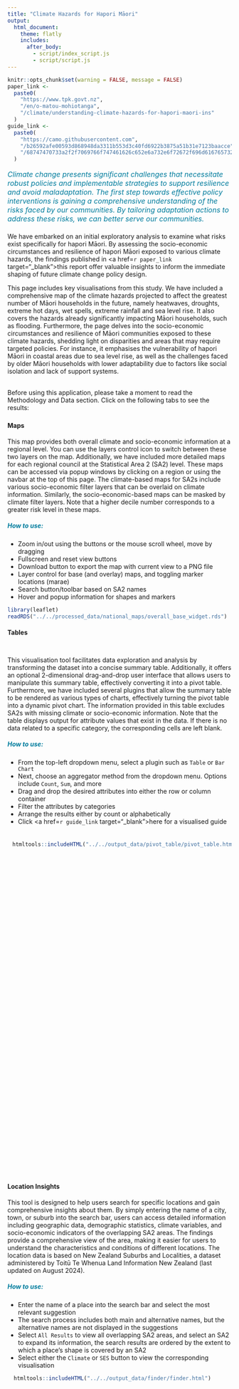 ```yaml
---
title: "Climate Hazards for Hapori Māori"
output:
  html_document:
    theme: flatly
    includes:
      after_body:
        - script/index_script.js
        - script/script.js
---
```

<script>
  var leafletMap;
</script>
```r
knitr::opts_chunk$set(warning = FALSE, message = FALSE)
paper_link <-
  paste0(
    "https://www.tpk.govt.nz",
    "/en/o-matou-mohiotanga",
    "/climate/understanding-climate-hazards-for-hapori-maori-ins"
  )
guide_link <-
  paste0(
    "https://camo.githubusercontent.com",
    "/b26592afe00593d868948da3311b553d3c40fd6922b3875a51b31e7123baacce",
    "/68747470733a2f2f7069766f747461626c652e6a732e6f72672f696d616765732f616e696d6174696f6e2e676966"
  )
```

<div id="headline" style="color:#007C9D;font-size:medium;margin-bottom: 21px;"> <em>
    Climate change presents significant challenges that necessitate robust
    policies and implementable strategies to support resilience and avoid
    maladaptation. The first step towards effective policy interventions is
    gaining a comprehensive understanding of the risks faced by our communities.
    By tailoring adaptation actions to address these risks, we can better serve
    our communities.
    </em>
</div>

<p id="introbody">
We have embarked on an initial exploratory analysis to examine what risks exist
specifically for hapori Māori. By assessing the socio-economic
circumstances and resilience of hapori Māori exposed to various climate hazards,
the findings published in <a href=`r paper_link` target="_blank">this</a>
report offer valuable insights to inform the immediate shaping of future climate
change policy design.

This page includes key visualisations from this study. We have included a
comprehensive map of the climate hazards projected to affect the greatest
number of Māori households in the future, namely heatwaves, droughts, extreme
hot days, wet spells, extreme rainfall and sea level rise. It also covers the
hazards already significantly impacting Māori households, such as flooding.
Furthermore, the page delves into the socio-economic circumstances and
resilience of Māori communities exposed to these climate hazards, shedding
light on disparities and areas that may require targeted policies. For instance,
it emphasises the vulnerability of hapori Māori in coastal areas due to sea 
level rise, as well as the challenges faced by older Māori households with lower
adaptability due to factors like social isolation and lack of support systems.

<br> Before using this application, please take a moment to read the Methodology
and Data section. Click on the following tabs to see the results: <br>
</p>

### <span></span> {.tabset}

#### Maps
<div class="row">
<div class="col-md-3">
This map provides both overall climate and socio-economic information at a
regional level. You can use the layers control icon to switch between these two
layers on the map. Additionally, we have included more detailed maps for each
regional council at the Statistical Area 2 (SA2) level. These maps can be
accessed via popup windows by clicking on a region or using the navbar at the
top of this page. The climate-based maps for SA2s include various socio-economic
filter layers that can be overlaid on climate information. Similarly, the
socio-economic-based maps can be masked by climate filter layers. Note that a
higher decile number corresponds to a greater risk level in these maps.

<h5 style="color:#007C9D">How to use:</h5>
* Zoom in/out using the buttons or the mouse scroll wheel, move by dragging
* Fullscreen and reset view buttons
* Download button to export the map with current view to a PNG file
* Layer control for base (and overlay) maps, and toggling marker locations
(marae)
* Search button/toolbar based on SA2 names
* Hover and popup information for shapes and markers
</div>
<div class="col-md-9" id="the_map">
```r
library(leaflet)
readRDS("../../processed_data/national_maps/overall_base_widget.rds")
```
</div>
</div>

#### Tables
<div class="row">
<div class="col-md-3" style="padding-top:12px;">
This visualisation tool facilitates data exploration and analysis by
transforming the dataset into a concise summary table. Additionally, it offers
an optional 2-dimensional drag-and-drop user interface that allows users to
manipulate this summary table, effectively converting it into a pivot table.
Furthermore, we have included several plugins that allow the summary table to
be rendered as various types of charts, effectively turning the pivot table
into a dynamic pivot chart. The information provided in this table excludes
SA2s with missing climate or socio-economic information. Note that the table
displays output for attribute values that exist in the data. If there is no
data related to a specific category, the corresponding cells are left blank.

<h5 style="color:#007C9D">How to use:</h5>
* From the top-left dropdown menu, select a plugin such as `Table` or
`Bar Chart`
* Next, choose an aggregator method from the dropdown menu. Options include
`Count`, `Sum`, and more
* Drag and drop the desired attributes into either the row or column container
* Filter the attributes by categories
* Arrange the results either by count or alphabetically
* Click <a href=`r guide_link` target="_blank">here</a> for a visualised guide
</div>
<div class="col-md-9" id="the_table"
     style="height:762px;overflow:auto;padding-top:8px;padding-left:11px;">
```r
htmltools::includeHTML("../../output_data/pivot_table/pivot_table.html")
```
</div>
</div>

#### Location Insights
<div class="row">
<div class="col-md-3">
This tool is designed to help users search for specific locations and gain
comprehensive insights about them. By simply entering the name of a city, town,
or suburb into the search bar, users can access detailed information including
geographic data, demographic statistics, climate variables, and socio-economic
indicators of the overlapping SA2 areas. The findings provide
a comprehensive view of the area, making it easier for users to understand the
characteristics and conditions of different locations. The location data is
based on New Zealand Suburbs and Localities, a dataset administered by Toitū Te
Whenua Land Information New Zealand (last updated on August 2024).

<h5 style="color:#007C9D">How to use:</h5>
* Enter the name of a place into the search bar and select the most relevant
suggestion
* The search process includes both main and alternative names, but the
alternative names are not displayed in the suggestions
* Select `All Results` to view all overlapping SA2 areas, and select an SA2 to
expand its information, the search results are ordered by the extent to which a
place's shape is covered by an SA2
* Select either the `Climate` or `SES` button to view the corresponding
visualisation 
</div>
<div class="col-md-9" id="the_finder"
     style="height:750px;padding-top:0px;padding-left:14px;padding-right:0px;">
```r
htmltools::includeHTML("../../output_data/finder/finder.html")
```
</div>
</div>
